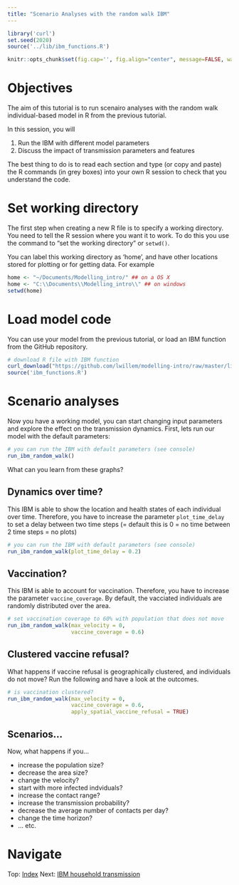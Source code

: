 ```yaml
---
title: "Scenario Analyses with the random walk IBM"
---
```


```r
library('curl')
set.seed(2020)
source('../lib/ibm_functions.R')

knitr::opts_chunk$set(fig.cap='', fig.align="center", message=FALSE, warning=FALSE, fig.height = 6, fig.width = 10)
```

# Objectives
The aim of this tutorial is to run scenairo analyses with the random walk individual-based model in R from the previous tutorial.

In this session, you will

1. Run the IBM with different model parameters
2. Discuss the impact of transmission parameters and features

The best thing to do is to read each section and type (or copy and paste) the R commands (in grey boxes) into your own R session to check that you understand the code.

# Set working directory
The first step when creating a new R file is to specify a working directory. You need to tell the R session where you want it to work. To do this you use the command to "set the working directory" or `setwd()`. 

You can label this working directory as 'home', and have other locations stored for plotting or for getting data. For example

```r
home <- "~/Documents/Modelling_intro/" ## on a OS X
home <- "C:\\Documents\\Modelling_intro\\" ## on windows
setwd(home)
```

# Load model code

You can use your model from the previous tutorial, or load an IBM function from the GitHub repository.

```r
# download R file with IBM function
curl_download("https://github.com/lwillem/modelling-intro/raw/master/lib/ibm_functions.R", destfile = "ibm_functions.R")
source('ibm_functions.R')
```

# Scenario analyses

Now you have a working model, you can start changing input parameters and explore the effect on the transmission dynamics. First, lets run our model with the default parameters:

```r
# you can run the IBM with default parameters (see console)
run_ibm_random_walk()

```

What can you learn from these graphs?

## Dynamics over time?

This IBM is able to show the location and health states of each individual over time. Therefore, you have to increase the parameter `plot_time_delay` to set a delay between two time steps (= default this is 0 = no time between 2 time steps = no plots)

```r
# you can run the IBM with default parameters (see console)
run_ibm_random_walk(plot_time_delay = 0.2)

```

## Vaccination?

This IBM is able to account for vaccination. Therefore, you have to increase the parameter `vaccine_coverage`. By default, the vacciated individuals are randomly distributed over the area. 

```r

# set vaccination coverage to 60% with population that does not move
run_ibm_random_walk(max_velocity = 0,
                    vaccine_coverage = 0.6)


```

## Clustered vaccine refusal?

What happens if vaccine refusal is geographically clustered, and individuals do not move? Run the following and have a look at the outcomes.

```r

# is vaccination clustered?
run_ibm_random_walk(max_velocity = 0,
                    vaccine_coverage = 0.6,
                    apply_spatial_vaccine_refusal = TRUE)


```

## Scenarios...
Now, what happens if you...

* increase the population size?
* decrease the area size?
* change the velocity?
* start with more infected indviduals?
* increase the contact range?
* increase the transmission probability?
* decrease the average number of contacts per day?
* change the time horizon?
* ... etc.


<div>
# Navigate
Top: [Index](index.html) Next: [IBM household transmission](intro_to_IBM_household.html)
</div>

